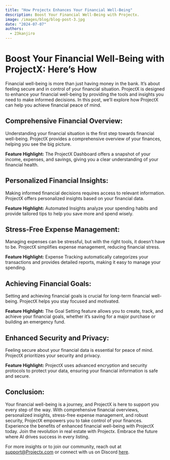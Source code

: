 ```yaml
---
title: "How Projectx Enhances Your Financial Well-Being"
description: Boost Your Financial Well-Being with Projectx.
image: /images/blog/blog-post-3.jpg
date: "2024-07-07"
authors:
  - 23kanjiro
---
```



# Boost Your Financial Well-Being with ProjectX: Here’s How

Financial well-being is more than just having money in the bank. It’s about feeling secure and in control of your financial situation. ProjectX is designed to enhance your financial well-being by providing the tools and insights you need to make informed decisions. In this post, we’ll explore how ProjectX can help you achieve financial peace of mind.

## Comprehensive Financial Overview:
Understanding your financial situation is the first step towards financial well-being. ProjectX provides a comprehensive overview of your finances, helping you see the big picture.

**Feature Highlight:**
The ProjectX Dashboard offers a snapshot of your income, expenses, and savings, giving you a clear understanding of your financial health.

## Personalized Financial Insights:
Making informed financial decisions requires access to relevant information. ProjectX offers personalized insights based on your financial data.

**Feature Highlight:**
Automated Insights analyze your spending habits and provide tailored tips to help you save more and spend wisely.

## Stress-Free Expense Management:
Managing expenses can be stressful, but with the right tools, it doesn’t have to be. ProjectX simplifies expense management, reducing financial stress.

**Feature Highlight:**
Expense Tracking automatically categorizes your transactions and provides detailed reports, making it easy to manage your spending.

## Achieving Financial Goals:
Setting and achieving financial goals is crucial for long-term financial well-being. ProjectX helps you stay focused and motivated.

**Feature Highlight:**
The Goal Setting feature allows you to create, track, and achieve your financial goals, whether it’s saving for a major purchase or building an emergency fund.

## Enhanced Security and Privacy:
Feeling secure about your financial data is essential for peace of mind. ProjectX prioritizes your security and privacy.

**Feature Highlight:**
ProjectX uses advanced encryption and security protocols to protect your data, ensuring your financial information is safe and secure.

## Conclusion:
Your financial well-being is a journey, and ProjectX is here to support you every step of the way. With comprehensive financial overviews, personalized insights, stress-free expense management, and robust security, ProjectX empowers you to take control of your finances. Experience the benefits of enhanced financial well-being with ProjectX today.
Join the revolution in real estate with Projectx. Embrace the future where AI drives success in every listing.

For more insights or to join our community, reach out at [support@Projectx.com](mailto:support@Projectx.com) or connect with us on Discord [here](https://discord.gg/wadg6fNX).
